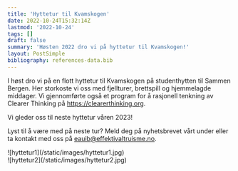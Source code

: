 ```yaml
---
title: 'Hyttetur til Kvamskogen'
date: 2022-10-24T15:32:14Z
lastmod: '2022-10-24'
tags: []
draft: false
summary: 'Høsten 2022 dro vi på hyttetur til Kvamskogen!'
layout: PostSimple
bibliography: references-data.bib
---
```


I høst dro vi på en flott hyttetur til Kvamskogen på studenthytten til Sammen Bergen. Her storkoste vi oss med fjellturer, brettspill og hjemmelagde middager. Vi gjennomførte også et program for å rasjonell tenkning av Clearer Thinking på https://clearerthinking.org.

Vi gleder oss til neste hyttetur våren 2023!

Lyst til å være med på neste tur? Meld deg på nyhetsbrevet vårt under eller ta kontakt med oss på eauib@effektivaltruisme.no.

<div className="flex flex-wrap -mx-2 overflow-hidden xl:-mx-2">
  <div className="my-1 px-2 w-full overflow-hidden xl:my-1 xl:px-2 xl:w-1/2">
    ![hyttetur1](/static/images/hyttetur1.jpg)
  </div>
  <div className="my-1 px-2 w-full overflow-hidden xl:my-1 xl:px-2 xl:w-1/2">
    ![hyttetur2](/static/images/hyttetur2.jpg)
  </div>
</div>
